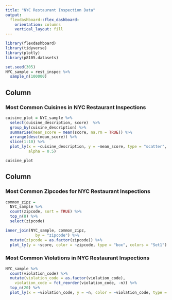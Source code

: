 ```yaml
---
title: "NYC Restaurant Inspection Data"
output: 
  flexdashboard::flex_dashboard:
    orientation: columns
    vertical_layout: fill
---
```


```r
library(flexdashboard)
library(tidyverse)
library(plotly)
library(p8105.datasets)

set.seed(305)
NYC_sample = rest_inspec %>% 
  sample_n(100000)
```

Column {data-width=650}
-----------------------------------------------------------------------

### Most Common Cuisines in NYC Restaurant Inspections
```r

cuisine_plot = NYC_sample %>% 
  select(cuisine_description, score)  %>% 
  group_by(cuisine_description) %>% 
  summarise(mean_score = mean(score, na.rm = TRUE)) %>% 
  arrange(desc(mean_score)) %>% 
  slice(1:10) %>%
  plot_ly(x = ~cuisine_description, y = ~mean_score, type = "scatter", mode = "markers",
          alpha = 0.5) 

cuisine_plot
```

Column {data-width=350}
-----------------------------------------------------------------------

### Most Common Zipcodes for NYC Restaurant Inspections
```r
common_zipz =
  NYC_sample %>% 
  count(zipcode, sort = TRUE) %>% 
  top_n(8) %>% 
  select(zipcode)

inner_join(NYC_sample, common_zipz,
             by = "zipcode") %>% 
  mutate(zipcode = as.factor(zipcode)) %>% 
  plot_ly(y = ~score, color = ~zipcode, type = "box", colors = "Set1")
```


### Most Common Violations in NYC Restaurant Inspections
```r
NYC_sample %>% 
  count(violation_code) %>% 
  mutate(violation_code = as.factor(violation_code),
    violation_code = fct_reorder(violation_code, -n)) %>% 
  top_n(20) %>% 
  plot_ly(x = ~violation_code, y = ~n, color = ~violation_code, type = "bar")
```


